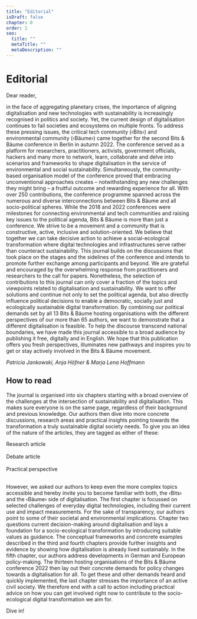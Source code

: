 ```yaml
---
title: "Editorial"
isDraft: false
chapter: 0
order: 1
seo:
  title: ""
  metaTitle: ""
  metaDescription: ""
---
```



# Editorial

Dear reader,

in the face of aggregating planetary crises, the importance of aligning digitalisation and new technologies with sustainability is increasingly recognised in politics and society. Yet, the current design of digitalisation continues to fail societies and ecosystems on multiple fronts. To address these pressing issues, the critical tech community (‹Bits›) and environmental community (‹Bäume›) came together for the second Bits & Bäume conference in Berlin in autumn 2022. The conference served as a platform for researchers, practitioners, activists, government officials, hackers and many more to network, learn, collaborate and delve into scenarios and frameworks to shape digitalisation in the service of environmental and social sustainability. Simultaneously, the community-based organisation model of the conference proved that embracing unconventional approaches creates – notwithstanding any new challenges they might bring – a fruitful outcome and rewarding experience for all. With over 250 contributions, the conference programme spanned across the numerous and diverse interconnections between Bits & Bäume and all socio-political spheres. While the 2018 and 2022 conferences were milestones for connecting environmental and tech communities and raising key issues to the political agenda, Bits & Bäume is more than just a conference. We strive to be a movement and a community that is constructive, active, inclusive and solution-oriented. We believe that together we can take decisive action to achieve a social-ecological transformation where digital technologies and infrastructures serve rather than counteract sustainability. This journal builds on the discussions that took place on the stages and the sidelines of the conference and intends to promote further exchange among participants and beyond. We are grateful and encouraged by the overwhelming response from practitioners and researchers to the call for papers. Nonetheless, the selection of contributions to this journal can only cover a fraction of the topics and viewpoints related to digitalisation and sustainability. We want to offer solutions and continue not only to set the political agenda, but also directly influence political decisions to enable a democratic, socially just and ecologically sustainable digital transformation. By combining our political demands set by all 13 Bits & Bäume hosting organisations with the different perspectives of our more than 65 authors, we want to demonstrate that a different digitalisation is feasible. To help the discourse transcend national boundaries, we have made this journal accessible to a broad audience by publishing it free, digitally and in English. We hope that this publication offers you fresh perspectives, illuminates new pathways and inspires you to get or stay actively involved in the Bits & Bäume movement.

_Patricia Jankowski, Anja Höfner & Marja Lena Hoffmann_

## How to read

The journal is organised into six chapters starting with a broad overview of the challenges at the intersection of sustainability and digitalisation. This makes sure everyone is on the same page, regardless of their background and previous knowledge. Our authors then dive into more concrete discussions, research areas and practical insights pointing towards the transformation a truly sustainable digital society needs. To give you an idea of the nature of the articles, they are tagged as either of these:

Research article<br></br>
Debate article<br></br>
Practical perspective<br></br>

However, we asked our authors to keep even the more complex topics accessible and hereby invite you to become familiar with both, the ‹Bits› and the ‹Bäume› side of digitalisation. The first chapter is focussed on selected challenges of everyday digital technologies, including their current use and impact measurements. For the sake of transparency, our authors point to some of their societal and environmental implications. Chapter two questions current decision-making around digitalisation and lays a foundation for a socio-ecological transformation by introducing suitable values as guidance. The conceptual frameworks and concrete examples described in the third and fourth chapters provide further insights and evidence by showing how digitalisation is already lived sustainably. In the fifth chapter, our authors address developments in German and European policy-making. The thirteen hosting organisations of the Bits & Bäume conference 2022 then lay out their concrete demands for policy changes towards a digitalisation for all. To get these and other demands heard and quickly implemented, the last chapter stresses the importance of an active civil society. We therefore end with a call to action including practical advice on how you can get involved right now to contribute to the socio-ecological digital transformation we aim for.

Dive in!
